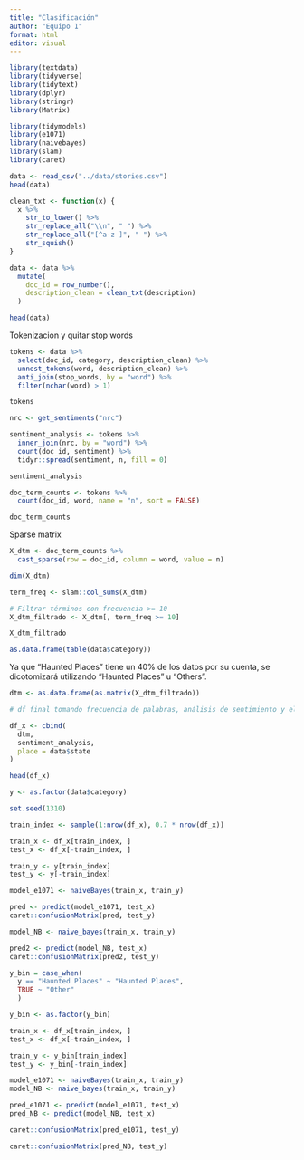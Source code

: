 ```yaml
---
title: "Clasificación"
author: "Equipo 1"
format: html
editor: visual
---
```


```r
library(textdata)
library(tidyverse)
library(tidytext)
library(dplyr)
library(stringr)
library(Matrix)

library(tidymodels) 
library(e1071)
library(naivebayes)
library(slam)
library(caret)
```

```r
data <- read_csv("../data/stories.csv")
head(data)
```

```r
clean_txt <- function(x) {
  x %>%
    str_to_lower() %>%
    str_replace_all("\\n", " ") %>%
    str_replace_all("[^a-z ]", " ") %>%
    str_squish()
}
```

```r
data <- data %>%
  mutate(
    doc_id = row_number(),
    description_clean = clean_txt(description)
  )

head(data)
```

Tokenizacion y quitar stop words

```r
tokens <- data %>%
  select(doc_id, category, description_clean) %>%
  unnest_tokens(word, description_clean) %>%
  anti_join(stop_words, by = "word") %>%
  filter(nchar(word) > 1)
```

```r
tokens
```

```r
nrc <- get_sentiments("nrc")
```

```r
sentiment_analysis <- tokens %>%
  inner_join(nrc, by = "word") %>%
  count(doc_id, sentiment) %>%   
  tidyr::spread(sentiment, n, fill = 0)
```

```r
sentiment_analysis
```

```r
doc_term_counts <- tokens %>%
  count(doc_id, word, name = "n", sort = FALSE)

doc_term_counts
```

Sparse matrix

```r
X_dtm <- doc_term_counts %>%
  cast_sparse(row = doc_id, column = word, value = n)

dim(X_dtm)
```

```r
term_freq <- slam::col_sums(X_dtm)

# Filtrar términos con frecuencia >= 10
X_dtm_filtrado <- X_dtm[, term_freq >= 10]
```

```r
X_dtm_filtrado
```

```r
as.data.frame(table(data$category))
```

Ya que "Haunted Places" tiene un 40% de los datos por su cuenta, se dicotomizará utilizando "Haunted Places" u "Others".

```r
dtm <- as.data.frame(as.matrix(X_dtm_filtrado))
```

```r
# df final tomando frecuencia de palabras, análisis de sentimiento y el estado.

df_x <- cbind(
  dtm,
  sentiment_analysis,
  place = data$state
)
```

```r
head(df_x)
```


```r
y <- as.factor(data$category)
```

```r
set.seed(1310)

train_index <- sample(1:nrow(df_x), 0.7 * nrow(df_x))

train_x <- df_x[train_index, ]
test_x <- df_x[-train_index, ]

train_y <- y[train_index]
test_y <- y[-train_index]

model_e1071 <- naiveBayes(train_x, train_y)
```

```r
pred <- predict(model_e1071, test_x)
caret::confusionMatrix(pred, test_y)
```

```r
model_NB <- naive_bayes(train_x, train_y)
```
```r
pred2 <- predict(model_NB, test_x)
caret::confusionMatrix(pred2, test_y)
```

```r

y_bin = case_when(
  y == "Haunted Places" ~ "Haunted Places",
  TRUE ~ "Other"
  )
```

```r
y_bin <- as.factor(y_bin)
```

```r
train_x <- df_x[train_index, ]
test_x <- df_x[-train_index, ]

train_y <- y_bin[train_index]
test_y <- y_bin[-train_index]
```

```r
model_e1071 <- naiveBayes(train_x, train_y)
model_NB <- naive_bayes(train_x, train_y)
```


```r
pred_e1071 <- predict(model_e1071, test_x)
pred_NB <- predict(model_NB, test_x)
```

```r
caret::confusionMatrix(pred_e1071, test_y)
```


```r
caret::confusionMatrix(pred_NB, test_y)
```







